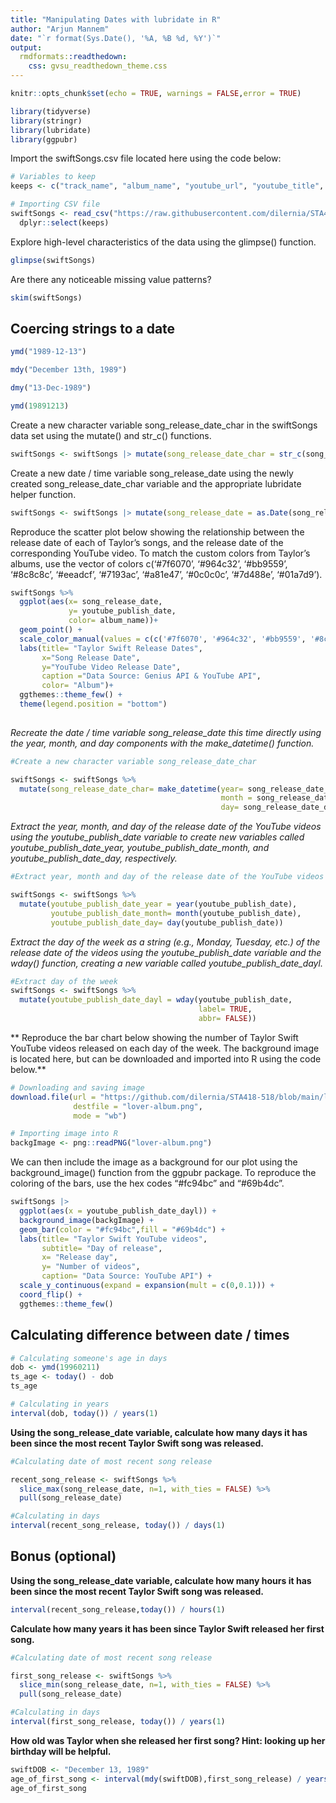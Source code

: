 ---
title: "Manipulating Dates with lubridate in R"
author: "Arjun Mannem"
date: "`r format(Sys.Date(), '%A, %B %d, %Y')`"
output:
  rmdformats::readthedown:
    css: gvsu_readthedown_theme.css
---

```{r setup, include=FALSE}
knitr::opts_chunk$set(echo = TRUE, warnings = FALSE,error = TRUE)
```

```{r}
library(tidyverse)
library(stringr)
library(lubridate)
library(ggpubr)
```

Import the swiftSongs.csv file located here using the code below:

```{r}
# Variables to keep
keeps <- c("track_name", "album_name", "youtube_url", "youtube_title", "youtube_publish_date", "youtube_duration", "song_release_date_year", "song_release_date_month", "song_release_date_day")

# Importing CSV file
swiftSongs <- read_csv("https://raw.githubusercontent.com/dilernia/STA418-518/main/Data/swiftSongs.csv") %>% 
  dplyr::select(keeps)
```
 
Explore high-level characteristics of the data using the glimpse() function.

```{r}
glimpse(swiftSongs)
```

Are there any noticeable missing value patterns?
```{r}
skim(swiftSongs)
```


## Coercing strings to a date

```{r}
ymd("1989-12-13")

mdy("December 13th, 1989")

dmy("13-Dec-1989")

ymd(19891213)
```

Create a new character variable song_release_date_char in the swiftSongs data set using the mutate() and str_c() functions.

```{r}
swiftSongs <- swiftSongs |> mutate(song_release_date_char = str_c(song_release_date_year,song_release_date_month,song_release_date_day,sep = '-'))
```

Create a new date / time variable song_release_date using the newly created song_release_date_char variable and the appropriate lubridate helper function.

```{r}
swiftSongs <- swiftSongs |> mutate(song_release_date = as.Date(song_release_date_char))
```

Reproduce the scatter plot below showing the relationship between the release date of each of Taylor’s songs, and the release date of the corresponding YouTube video. To match the custom colors from Taylor’s albums, use the vector of colors c('#7f6070', '#964c32', '#bb9559', '#8c8c8c', '#eeadcf', '#7193ac', '#a81e47', '#0c0c0c', '#7d488e',  '#01a7d9').

```{r}
swiftSongs %>%
  ggplot(aes(x= song_release_date,
             y= youtube_publish_date,
             color= album_name))+
  geom_point() +
  scale_color_manual(values = c(c('#7f6070', '#964c32', '#bb9559', '#8c8c8c', '#eeadcf', '#7193ac', '#a81e47', '#0c0c0c', '#7d488e',  '#01a7d9')))
  labs(title= "Taylor Swift Release Dates",
       x="Song Release Date",
       y="YouTube Video Release Date",
       caption ="Data Source: Genius API & YouTube API",
       color= "Album")+
  ggthemes::theme_few() +
  theme(legend.position = "bottom")
  
```


*Recreate the date / time variable song_release_date this time directly using the year, month, and day components with the make_datetime() function.*

```{r}
#Create a new character variable song_release_date_char

swiftSongs <- swiftSongs %>%
  mutate(song_release_date_char= make_datetime(year= song_release_date_year,
                                               month = song_release_date_month,
                                               day= song_release_date_day))
```

*Extract the year, month, and day of the release date of the YouTube videos using the youtube_publish_date variable to create new variables called youtube_publish_date_year, youtube_publish_date_month, and youtube_publish_date_day, respectively.*

```{r}
#Extract year, month and day of the release date of the YouTube videos

swiftSongs <- swiftSongs %>%
  mutate(youtube_publish_date_year = year(youtube_publish_date),
         youtube_publish_date_month= month(youtube_publish_date),
         youtube_publish_date_day= day(youtube_publish_date))
```


*Extract the day of the week as a string (e.g., Monday, Tuesday, etc.) of the release date of the videos using the youtube_publish_date variable and the wday() function, creating a new variable called youtube_publish_date_dayl.*

```{r}
#Extract day of the week
swiftSongs <- swiftSongs %>%
  mutate(youtube_publish_date_dayl = wday(youtube_publish_date,
                                          label= TRUE,
                                          abbr= FALSE))
```



** Reproduce the bar chart below showing the number of Taylor Swift YouTube videos released on each day of the week. The background image is located here, but can be downloaded and imported into R using the code below.**

```{r}
# Downloading and saving image
download.file(url = "https://github.com/dilernia/STA418-518/blob/main/lover-album.png?raw=true",
              destfile = "lover-album.png",
              mode = "wb")

# Importing image into R
backgImage <- png::readPNG("lover-album.png")
```

We can then include the image as a background for our plot using the background_image() function from the ggpubr package. To reproduce the coloring of the bars, use the hex codes "#fc94bc" and "#69b4dc".

```{r}
swiftSongs |>
  ggplot(aes(x = youtube_publish_date_dayl)) +
  background_image(backgImage) +
  geom_bar(color = "#fc94bc",fill = "#69b4dc") +
  labs(title= "Taylor Swift YouTube videos",
       subtitle= "Day of release",
       x= "Release day",
       y= "Number of videos",
       caption= "Data Source: YouTube API") +
  scale_y_continuous(expand = expansion(mult = c(0,0.1))) +
  coord_flip() +
  ggthemes::theme_few()
```


## Calculating difference between date / times

```{r}
# Calculating someone's age in days
dob <- ymd(19960211)
ts_age <- today() - dob
ts_age

# Calculating in years
interval(dob, today()) / years(1)
```

**Using the song_release_date variable, calculate how many days it has been since the most recent Taylor Swift song was released.**

```{r}
#Calculating date of most recent song release

recent_song_release <- swiftSongs %>%
  slice_max(song_release_date, n=1, with_ties = FALSE) %>%
  pull(song_release_date)

#Calculating in days
interval(recent_song_release, today()) / days(1)
```

## Bonus (optional)

**Using the song_release_date variable, calculate how many hours it has been since the most recent Taylor Swift song was released.**

```{r}
interval(recent_song_release,today()) / hours(1)
```

**Calculate how many years it has been since Taylor Swift released her first song.**

```{r}
#Calculating date of most recent song release

first_song_release <- swiftSongs %>%
  slice_min(song_release_date, n=1, with_ties = FALSE) %>%
  pull(song_release_date)

#Calculating in days
interval(first_song_release, today()) / years(1)
```


**How old was Taylor when she released her first song? Hint: looking up her birthday will be helpful.**

```{r}
swiftDOB <- "December 13, 1989"
age_of_first_song <- interval(mdy(swiftDOB),first_song_release) / years(1)
age_of_first_song
```

